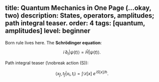 title: Quantum Mechanics in One Page (…okay, two)
description: States, operators, amplitudes; path integral teaser.
order: 4
tags: [quantum, amplitudes]
level: beginner
---


Born rule lives here. The **Schrödinger equation**:


$$ i\,\partial_t \vert \psi(t) \rangle = \hat H \vert \psi(t) \rangle. $$


Path integral teaser (\nobreak action \(S\)):


$$ \langle x_f,t_f \vert x_i,t_i \rangle = \int \mathcal D[x] \; e^{\,i S[x]/\hbar}. $$